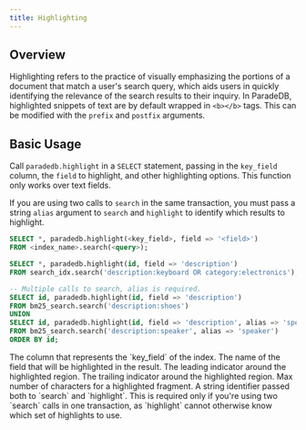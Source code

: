 ```yaml
---
title: Highlighting
---
```


## Overview

Highlighting refers to the practice of visually emphasizing the portions of a document that match a user's
search query, which aids users in quickly identifying the relevance of the search results to
their inquiry. In ParadeDB, highlighted snippets of text are by default wrapped in `<b></b>` tags. This can
be modified with the `prefix` and `postfix` arguments.

## Basic Usage

Call `paradedb.highlight` in a `SELECT` statement, passing in the `key_field` column, the `field` to highlight,
and other highlighting options. This function only works over text fields.

If you are using two calls to `search` in the same transaction, you must pass a string `alias` argument to `search` and `highlight` to identify which results to highlight.

```sql
SELECT *, paradedb.highlight(<key_field>, field => '<field>')
FROM <index_name>.search(<query>);
```

<Accordion title="Example Usage">

```sql
SELECT *, paradedb.highlight(id, field => 'description')
FROM search_idx.search('description:keyboard OR category:electronics');

-- Multiple calls to search, alias is required.
SELECT id, paradedb.highlight(id, field => 'description')
FROM bm25_search.search('description:shoes')
UNION
SELECT id, paradedb.highlight(id, field => 'description', alias => 'speaker')
FROM bm25_search.search('description:speaker', alias => 'speaker')
ORDER BY id;
```

</Accordion>

<ParamField body="key_field" required>
  The column that represents the `key_field` of the index.
</ParamField>
<ParamField body="field" required>
  The name of the field that will be highlighted in the result.
</ParamField>
<ParamField body="prefix" default="<b>">
  The leading indicator around the highlighted region.
</ParamField>
<ParamField body="postfix" default="</b>">
  The trailing indicator around the highlighted region.
</ParamField>
<ParamField body="max_num_chars">
  Max number of characters for a highlighted fragment.
</ParamField>
<ParamField body="alias">
  A string identifier passed both to `search` and `highlight`. This is required
  only if you're using two `search` calls in one transaction, as `highlight`
  cannot otherwise know which set of highlights to use.
</ParamField>
